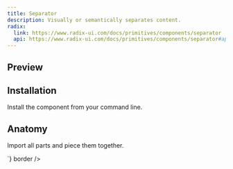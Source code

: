 ```yaml
---
title: Separator
description: Visually or semantically separates content.
radix:
  link: https://www.radix-ui.com/docs/primitives/components/separator
  api: https://www.radix-ui.com/docs/primitives/components/separator#api-reference
---
```

## Preview

<Preview>
  <Flex
    css={{
      flexDirection: "column",
      alignItems: "center",
      gap: "$3",
    }}
  >
    <Separator />
    <Separator size="2"/>
  </Flex>
</Preview>

## Installation

Install the component from your command line.

<LiveProvider>
    <LiveEditor code={`npm install @raystack/apsara`} border/>
</LiveProvider>


## Anatomy
Import all parts and piece them together.

<LiveProvider>
    <LiveEditor code={`

<Separator />
<Separator size="2"/>
`} border />
</LiveProvider>
